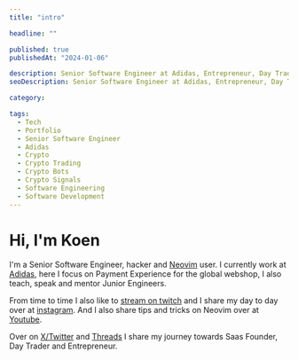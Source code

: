 ```yaml
---
title: "intro"

headline: ""

published: true
publishedAt: "2024-01-06"

description: Senior Software Engineer at Adidas, Entrepreneur, Day Trader, Create of Crypto Trading Bots and Signals
seoDescription: Senior Software Engineer at Adidas, Entrepreneur, Day Trader, Create of Crypto Trading Bots and Signals

category:

tags:
  - Tech
  - Portfolio
  - Senior Software Engineer
  - Adidas
  - Crypto
  - Crypto Trading
  - Crypto Bots
  - Crypto Signals
  - Software Engineering
  - Software Development
---
```


# Hi, I'm Koen

I'm a Senior Software Engineer, hacker and [Neovim](https://github.com/neovim/neovim) user. I currently work at [Adidas](https://adidas-group.com),
here I focus on Payment Experience for the global webshop, I also teach, speak and mentor Junior Engineers.

From time to time I also like to [stream on twitch](https://www.twitch.tv/conradtheprogrammer) and I share my day to day over at [instagram](https://www.instagram.com/conradtheprogrammer).
And I also share tips and tricks on Neovim over at [Youtube](https://www.youtube.com/@conradtheprogrammer).

Over on [X/Twitter](https://twitter.com/koenverburg) and [Threads](https://www.threads.net/@koenverburg_) I share my journey towards Saas Founder, Day Trader and Entrepreneur.
